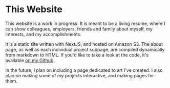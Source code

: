 # This Website

This website is a work in progress.
It is meant to be a living resume, where I can show colleagues, employers, friends and family about myself, my interests, and my accomplishments.

It is a static site written with NextJS, and hosted on Amazon S3.
The about page, as well as each individual project subpage, are compiled dynamically from markdown to HTML.
If you'd like to take a look at the code, it's available [on my Github](https://github.com/olincb/website-2).


In the future, I plan on including a page dedicated to art I've created.
I also plan on making some of my projects interactive, and making pages for them.
